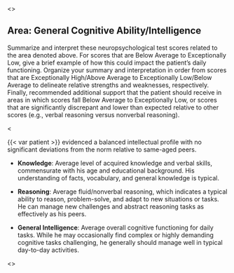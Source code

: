 <<PROMPT>>

## Area: General Cognitive Ability/Intelligence

Summarize and interpret these neuropsychological test scores related to the area
denoted above. For scores that are Below
Average to Exceptionally Low, give a brief example of how this could impact the patient's daily
functioning. Organize your summary and interpretation in order from scores that
are Exceptionally High/Above Average to Exceptionally Low/Below Average to
delineate relative strengths and weaknesses, respectively. Finally, recommended
additional support that the patient should receive in areas in which scores fall
Below Average to Exceptionally Low, or scores that are significantly discrepant
and lower than expected relative to other scores (e.g., verbal reasoning versus
nonverbal reasoning).

<<EXAMPLE>>

{{< var patient >}} evidenced a balanced intellectual profile with no
significant deviations from the norm relative to same-aged peers.

- **Knowledge**: Average level of acquired knowledge and verbal skills, commensurate with his age and educational background. His understanding of facts, vocabulary, and general knowledge is typical.

- **Reasoning**: Average fluid/nonverbal reasoning, which indicates a typical
ability to reason, problem-solve, and adapt to new situations or tasks. He can manage new challenges and abstract reasoning tasks as
effectively as his peers.

- **General Intelligence**: Average overall cognitive functioning for daily
tasks. While he may occasionally find complex or highly demanding cognitive
tasks challenging, he generally should manage well in typical day-to-day activities.

<<START>>

